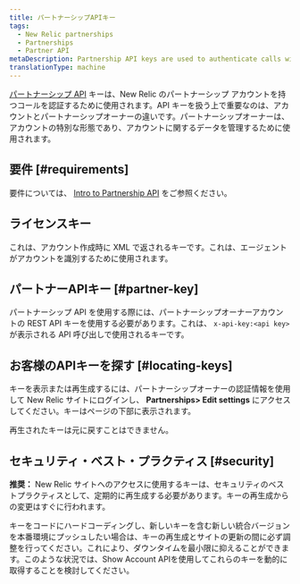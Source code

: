 ```yaml
---
title: パートナーシップAPIキー
tags:
  - New Relic partnerships
  - Partnerships
  - Partner API
metaDescription: Partnership API keys are used to authenticate calls with partnership accounts in New Relic.
translationType: machine
---
```


[パートナーシップ API](/docs/new-relic-partnerships/partner-integration-guide/partner-account-maintenance/partner-api/) キーは、New Relic のパートナーシップ アカウントを持つコールを認証するために使用されます。API キーを扱う上で重要なのは、アカウントとパートナーシップオーナーの違いです。パートナーシップオーナーは、アカウントの特別な形態であり、アカウントに関するデータを管理するために使用されます。

## 要件 [#requirements]

要件については、 [Intro to Partnership API](/docs/new-relic-partnerships/partner-integration-guide/partner-account-maintenance/partner-api/) をご参照ください。

## ライセンスキー

これは、アカウント作成時に XML で返されるキーです。これは、エージェントがアカウントを識別するために使用されます。

## パートナーAPIキー [#partner-key]

パートナーシップ API を使用する際には、パートナーシップオーナーアカウントの REST API キーを使用する必要があります。これは、 `x-api-key:<api key>` が表示される API 呼び出しで使用されるキーです。

## お客様のAPIキーを探す [#locating-keys]

キーを表示または再生成するには、パートナーシップオーナーの認証情報を使用して New Relic サイトにログインし、 **Partnerships> Edit settings** にアクセスしてください。キーはページの下部に表示されます。

<Callout variant="caution">
  再生されたキーは元に戻すことはできません。
</Callout>

## セキュリティ・ベスト・プラクティス [#security]

**推奨：** New Relic サイトへのアクセスに使用するキーは、セキュリティのベストプラクティスとして、定期的に再生成する必要があります。キーの再生成からの変更はすぐに行われます。

キーをコードにハードコーディングし、新しいキーを含む新しい統合バージョンを本番環境にプッシュしたい場合は、キーの再生成とサイトの更新の間に必ず調整を行ってください。これにより、ダウンタイムを最小限に抑えることができます。このような状況では、Show Account APIを使用してこれらのキーを動的に取得することを検討してください。

